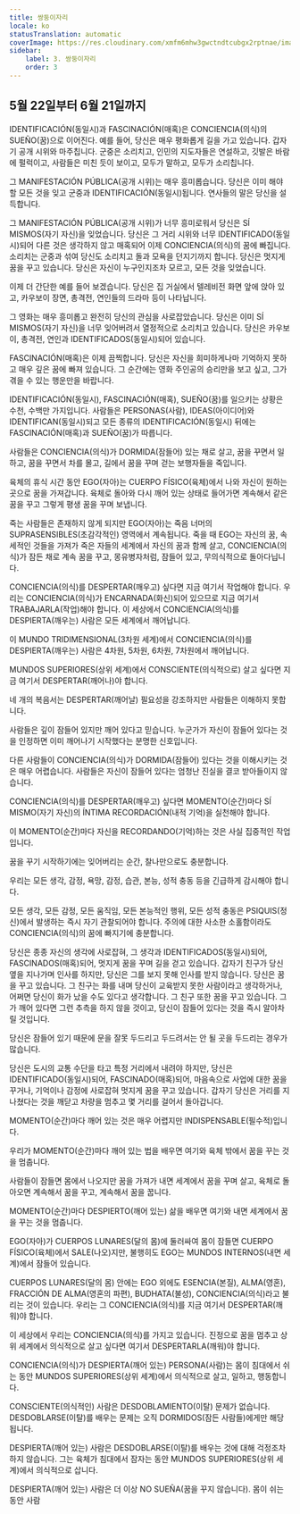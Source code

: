 ```yaml
---
title: 쌍둥이자리
locale: ko
statusTranslation: automatic
coverImage: https://res.cloudinary.com/xmfm6mhw3gwctndtcubgx2rptnae/image/upload/v1741354450/small_cover_tratado_esoterico_de_astrologia_hermetica_6210a35442.webp
sidebar:
    label: 3. 쌍둥이자리
    order: 3
---
```

## 5월 22일부터 6월 21일까지

IDENTIFICACIÓN(동일시)과 FASCINACIÓN(매혹)은 CONCIENCIA(의식)의 SUEÑO(꿈)으로 이어진다. 예를 들어, 당신은 매우 평화롭게 길을 가고 있습니다. 갑자기 공개 시위와 마주칩니다. 군중은 소리치고, 인민의 지도자들은 연설하고, 깃발은 바람에 펄럭이고, 사람들은 미친 듯이 보이고, 모두가 말하고, 모두가 소리칩니다.

그 MANIFESTACIÓN PÚBLICA(공개 시위)는 매우 흥미롭습니다. 당신은 이미 해야 할 모든 것을 잊고 군중과 IDENTIFICACIÓN(동일시)됩니다. 연사들의 말은 당신을 설득합니다.

그 MANIFESTACIÓN PÚBLICA(공개 시위)가 너무 흥미로워서 당신은 SÍ MISMOS(자기 자신)을 잊었습니다. 당신은 그 거리 시위와 너무 IDENTIFICADO(동일시)되어 다른 것은 생각하지 않고 매혹되어 이제 CONCIENCIA(의식)의 꿈에 빠집니다. 소리치는 군중과 섞여 당신도 소리치고 돌과 모욕을 던지기까지 합니다. 당신은 멋지게 꿈을 꾸고 있습니다. 당신은 자신이 누구인지조차 모르고, 모든 것을 잊었습니다.

이제 더 간단한 예를 들어 보겠습니다. 당신은 집 거실에서 텔레비전 화면 앞에 앉아 있고, 카우보이 장면, 총격전, 연인들의 드라마 등이 나타납니다.

그 영화는 매우 흥미롭고 완전히 당신의 관심을 사로잡았습니다. 당신은 이미 SÍ MISMOS(자기 자신)을 너무 잊어버려서 열정적으로 소리치고 있습니다. 당신은 카우보이, 총격전, 연인과 IDENTIFICADOS(동일시)되어 있습니다.

FASCINACIÓN(매혹)은 이제 끔찍합니다. 당신은 자신을 희미하게나마 기억하지 못하고 매우 깊은 꿈에 빠져 있습니다. 그 순간에는 영화 주인공의 승리만을 보고 싶고, 그가 겪을 수 있는 행운만을 바랍니다.

IDENTIFICACIÓN(동일시), FASCINACIÓN(매혹), SUEÑO(꿈)를 일으키는 상황은 수천, 수백만 가지입니다. 사람들은 PERSONAS(사람), IDEAS(아이디어)와 IDENTIFICAN(동일시)되고 모든 종류의 IDENTIFICACIÓN(동일시) 뒤에는 FASCINACIÓN(매혹)과 SUEÑO(꿈)가 따릅니다.

사람들은 CONCIENCIA(의식)가 DORMIDA(잠들어) 있는 채로 살고, 꿈을 꾸면서 일하고, 꿈을 꾸면서 차를 몰고, 길에서 꿈을 꾸며 걷는 보행자들을 죽입니다.

육체의 휴식 시간 동안 EGO(자아)는 CUERPO FÍSICO(육체)에서 나와 자신이 원하는 곳으로 꿈을 가져갑니다. 육체로 돌아와 다시 깨어 있는 상태로 들어가면 계속해서 같은 꿈을 꾸고 그렇게 평생 꿈을 꾸며 보냅니다.

죽는 사람들은 존재하지 않게 되지만 EGO(자아)는 죽음 너머의 SUPRASENSIBLES(초감각적인) 영역에서 계속됩니다. 죽을 때 EGO는 자신의 꿈, 속세적인 것들을 가져가 죽은 자들의 세계에서 자신의 꿈과 함께 살고, CONCIENCIA(의식)가 잠든 채로 계속 꿈을 꾸고, 몽유병자처럼, 잠들어 있고, 무의식적으로 돌아다닙니다.

CONCIENCIA(의식)를 DESPERTAR(깨우고) 싶다면 지금 여기서 작업해야 합니다. 우리는 CONCIENCIA(의식)가 ENCARNADA(화신)되어 있으므로 지금 여기서 TRABAJARLA(작업)해야 합니다. 이 세상에서 CONCIENCIA(의식)를 DESPIERTA(깨우는) 사람은 모든 세계에서 깨어납니다.

이 MUNDO TRIDIMENSIONAL(3차원 세계)에서 CONCIENCIA(의식)를 DESPIERTA(깨우는) 사람은 4차원, 5차원, 6차원, 7차원에서 깨어납니다.

MUNDOS SUPERIORES(상위 세계)에서 CONSCIENTE(의식적으로) 살고 싶다면 지금 여기서 DESPERTAR(깨어나)야 합니다.

네 개의 복음서는 DESPERTAR(깨어날) 필요성을 강조하지만 사람들은 이해하지 못합니다.

사람들은 깊이 잠들어 있지만 깨어 있다고 믿습니다. 누군가가 자신이 잠들어 있다는 것을 인정하면 이미 깨어나기 시작했다는 분명한 신호입니다.

다른 사람들이 CONCIENCIA(의식)가 DORMIDA(잠들어) 있다는 것을 이해시키는 것은 매우 어렵습니다. 사람들은 자신이 잠들어 있다는 엄청난 진실을 결코 받아들이지 않습니다.

CONCIENCIA(의식)를 DESPERTAR(깨우고) 싶다면 MOMENTO(순간)마다 SÍ MISMO(자기 자신)의 ÍNTIMA RECORDACIÓN(내적 기억)을 실천해야 합니다.

이 MOMENTO(순간)마다 자신을 RECORDANDO(기억)하는 것은 사실 집중적인 작업입니다.

꿈을 꾸기 시작하기에는 잊어버리는 순간, 찰나만으로도 충분합니다.

우리는 모든 생각, 감정, 욕망, 감정, 습관, 본능, 성적 충동 등을 긴급하게 감시해야 합니다.

모든 생각, 모든 감정, 모든 움직임, 모든 본능적인 행위, 모든 성적 충동은 PSIQUIS(정신)에서 발생하는 즉시 자기 관찰되어야 합니다. 주의에 대한 사소한 소홀함이라도 CONCIENCIA(의식)의 꿈에 빠지기에 충분합니다.

당신은 종종 자신의 생각에 사로잡혀, 그 생각과 IDENTIFICADOS(동일시)되어, FASCINADOS(매혹)되어, 멋지게 꿈을 꾸며 길을 걷고 있습니다. 갑자기 친구가 당신 옆을 지나가며 인사를 하지만, 당신은 그를 보지 못해 인사를 받지 않습니다. 당신은 꿈을 꾸고 있습니다. 그 친구는 화를 내며 당신이 교육받지 못한 사람이라고 생각하거나, 어쩌면 당신이 화가 났을 수도 있다고 생각합니다. 그 친구 또한 꿈을 꾸고 있습니다. 그가 깨어 있다면 그런 추측을 하지 않을 것이고, 당신이 잠들어 있다는 것을 즉시 알아차릴 것입니다.

당신은 잠들어 있기 때문에 문을 잘못 두드리고 두드려서는 안 될 곳을 두드리는 경우가 많습니다.

당신은 도시의 교통 수단을 타고 특정 거리에서 내려야 하지만, 당신은 IDENTIFICADO(동일시)되어, FASCINADO(매혹)되어, 마음속으로 사업에 대한 꿈을 꾸거나, 기억이나 감정에 사로잡혀 멋지게 꿈을 꾸고 있습니다. 갑자기 당신은 거리를 지나쳤다는 것을 깨닫고 차량을 멈추고 몇 거리를 걸어서 돌아갑니다.

MOMENTO(순간)마다 깨어 있는 것은 매우 어렵지만 INDISPENSABLE(필수적)입니다.

우리가 MOMENTO(순간)마다 깨어 있는 법을 배우면 여기와 육체 밖에서 꿈을 꾸는 것을 멈춥니다.

사람들이 잠들면 몸에서 나오지만 꿈을 가져가 내면 세계에서 꿈을 꾸며 살고, 육체로 돌아오면 계속해서 꿈을 꾸고, 계속해서 꿈을 꿉니다.

MOMENTO(순간)마다 DESPIERTO(깨어 있는) 삶을 배우면 여기와 내면 세계에서 꿈을 꾸는 것을 멈춥니다.

EGO(자아)가 CUERPOS LUNARES(달의 몸)에 둘러싸여 몸이 잠들면 CUERPO FÍSICO(육체)에서 SALE(나오)지만, 불행히도 EGO는 MUNDOS INTERNOS(내면 세계)에서 잠들어 있습니다.

CUERPOS LUNARES(달의 몸) 안에는 EGO 외에도 ESENCIA(본질), ALMA(영혼), FRACCIÓN DE ALMA(영혼의 파편), BUDHATA(불성), CONCIENCIA(의식)라고 불리는 것이 있습니다. 우리는 그 CONCIENCIA(의식)를 지금 여기서 DESPERTAR(깨워)야 합니다.

이 세상에서 우리는 CONCIENCIA(의식)를 가지고 있습니다. 진정으로 꿈을 멈추고 상위 세계에서 의식적으로 살고 싶다면 여기서 DESPERTARLA(깨워)야 합니다.

CONCIENCIA(의식)가 DESPIERTA(깨어 있는) PERSONA(사람)는 몸이 침대에서 쉬는 동안 MUNDOS SUPERIORES(상위 세계)에서 의식적으로 살고, 일하고, 행동합니다.

CONSCIENTE(의식적인) 사람은 DESDOBLAMIENTO(이탈) 문제가 없습니다. DESDOBLARSE(이탈)를 배우는 문제는 오직 DORMIDOS(잠든 사람들)에게만 해당됩니다.

DESPIERTA(깨어 있는) 사람은 DESDOBLARSE(이탈)를 배우는 것에 대해 걱정조차 하지 않습니다. 그는 육체가 침대에서 잠자는 동안 MUNDOS SUPERIORES(상위 세계)에서 의식적으로 삽니다.

DESPIERTA(깨어 있는) 사람은 더 이상 NO SUEÑA(꿈을 꾸지 않습니다). 몸이 쉬는 동안 사람

